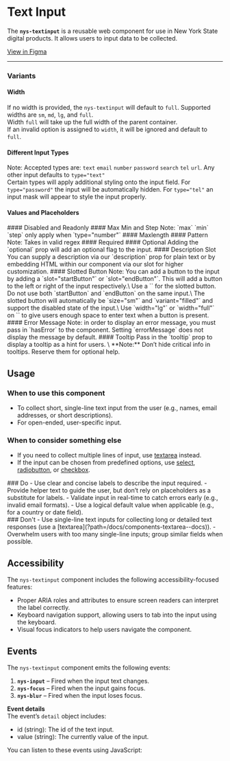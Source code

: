 
<Meta of={NysTextinputStories} title="Components/Textinput/Documentation" />


# Text Input

The **`nys-textinput`** is a reusable web component for use in New York State digital products. It allows users to input data to be collected.

<div className="nys-grid-row nys-grid-gap-1">
  <nys-badge label="Stable" prefixIcon="code"></nys-badge>
  <nys-badge
    prefixIcon
    prefixLabel="WCAG 2.2"
    label="AA"
    intent="success"
  ></nys-badge>
  <p className="pill pill--uikit"><a target="_blank" href="https://www.figma.com/design/U2QpuSUXRTxbgG64Fzi9bu?node-id=3981-10587">View in Figma</a></p>
</div>

***

<Canvas of={NysTextinputStories.Basic} />

<Controls />

### Variants

#### Width
If no width is provided, the `nys-textinput` will default to `full`. Supported widths are `sm`, `md`, `lg`, and `full`.\
Width `full` will take up the full width of the parent container.\
If an invalid option is assigned to `width`, it will be ignored and default to `full`.
<Canvas of={NysTextinputStories.Width} />
#### Different Input Types
Note: Accepted types are: `text` `email` `number` `password` `search` `tel` `url`. Any other input defaults to `type="text"`\
Certain types will apply additional styling onto the input field. For `type="password"` the input will be automatically hidden.
For `type="tel"` an input mask will appear to style the input properly.
<Canvas of={NysTextinputStories.Password} />
<Canvas of={NysTextinputStories.Telephone} />
#### Values and Placeholders
<Canvas of={NysTextinputStories.ValueAndPlaceholder} />
#### Disabled and Readonly
<Canvas of={NysTextinputStories.Disabled} />
<Canvas of={NysTextinputStories.Readonly} />
#### Max Min and Step
Note: `max` `min` `step` only apply when `type="number"`
<Canvas of={NysTextinputStories.MaxMinAndStep} />
#### Maxlength
<Canvas of={NysTextinputStories.Maxlength} />
#### Pattern
Note: Takes in valid regex
<Canvas of={NysTextinputStories.Pattern} />
#### Required
<Canvas of={NysTextinputStories.Required} />
#### Optional
Adding the `optional` prop will add an optional flag to the input.
<Canvas of={NysTextinputStories.Optional} />
#### Description Slot
You can supply a description via our `description` prop for plain text or by embedding HTML within our component via our slot for higher customization.
<Canvas of={NysTextinputStories.DescriptionSlot} />
#### Slotted Button
Note: You can add a button to the input by adding a `slot="startButton"` or `slot="endButton"`.
This will add a button to the left or right of the input respectively.\
Use a `<nys-button>` for the slotted button. Do not use both `startButton` and `endButton` on the same input.\
The slotted button will automatically be `size="sm"` and `variant="filled"` and support the disabled state of the input.\
Use `width="lg"` or `width="full"` on `<nys-textinput>` to give users enough space to enter text when a button is present.
<Canvas of={NysTextinputStories.SlottedButton} />
#### Error Message
Note: in order to display an error message, you must pass in `hasError` to the component. Setting `errorMessage` does not display the message by default.
<Canvas of={NysTextinputStories.ErrorMessage} />
#### Tooltip
Pass in the `tooltip` prop to display a tooltip as a hint for users. \
**Note:** Don’t hide critical info in tooltips. Reserve them for optional help.
<Canvas of={NysTextinputStories.Tooltip} />

## Usage

### When to use this component
- To collect short, single-line text input from the user (e.g., names, email addresses, or short descriptions).
- For open-ended, user-specific input.

### When to consider something else
- If you need to collect multiple lines of input, use [textarea](?path=/docs/components-textarea--docs) instead.
- If the input can be chosen from predefined options, use [select](?path=/docs/components-select--docs), [radiobutton](?path=/docs/components-radiobutton--docs), or [checkbox](?path=/docs/components-checkbox--docs).

<div className="nys-grid-row nys-grid-gap-lg">
  <div className="nys-mobile-lg:nys-grid-col">
    <div className="usage-card usage-card--do">
      ### <nys-icon name="check_circle" color="var(--nys-color-success)" /> Do
      - Use clear and concise labels to describe the input required.
      - Provide helper text to guide the user, but don’t rely on placeholders as a substitute for labels.
      - Validate input in real-time to catch errors early (e.g., invalid email formats).
      - Use a logical default value when applicable (e.g., for a country or date field).
    </div>
  </div>
  <div className="nys-mobile-lg:nys-grid-col">
    <div className="usage-card usage-card--dont">
      ### <nys-icon name="error" color="var(--nys-color-danger)" /> Don't
      - Use single-line text inputs for collecting long or detailed text responses (use a [textarea](?path=/docs/components-textarea--docs)).
      - Overwhelm users with too many single-line inputs; group similar fields when possible.
    </div>
  </div>
</div>

## Accessibility

The `nys-textinput` component includes the following accessibility-focused features:

- Proper ARIA roles and attributes to ensure screen readers can interpret the label correctly.
- Keyboard navigation support, allowing users to tab into the input using the keyboard.
- Visual focus indicators to help users navigate the component.

## Events

The `nys-textinput` component emits the following events:

1. **`nys-input`** – Fired when the input text changes.
2. **`nys-focus`** – Fired when the input gains focus.
3. **`nys-blur`** – Fired when the input loses focus.

**Event details** \
The event’s `detail` object includes:
- id (string): The id of the text input.
- value (string): The currently value of the input.

You can listen to these events using JavaScript:

```js

// Select the textinput component
const textinput = document.querySelector('nys-textinput');

// Listen for the 'nys-input' event
textinput.addEventListener('nys-input', (event) => {
  const { id, value } = event.detail;
  console.log(`Text input (${id}) changed:`, value);
});

// Listen for the 'nys-focus' event
textinput.addEventListener('nys-focus', () => {
  console.log('Text input is focused');
});

// Listen for the 'nys-blur' event
textinput.addEventListener('nys-blur', () => {
  console.log('Text input is blurred');
});
```
